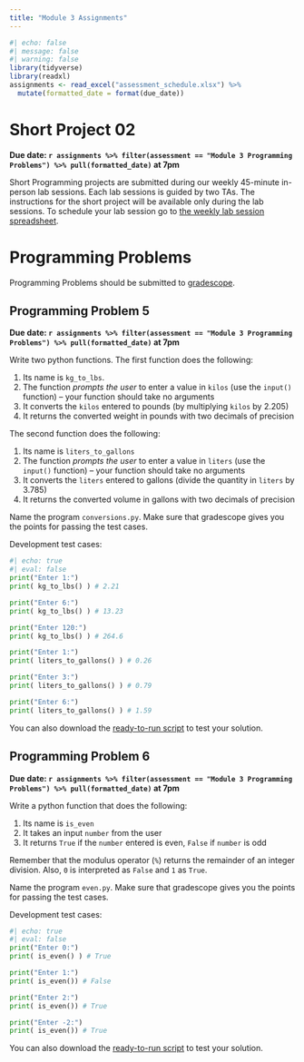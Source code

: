 ```yaml
---
title: "Module 3 Assignments"
---
```


```r
#| echo: false
#| message: false
#| warning: false
library(tidyverse)
library(readxl)
assignments <- read_excel("assessment_schedule.xlsx") %>% 
  mutate(formatted_date = format(due_date))
```


# Short Project 02

**Due date: `r assignments %>% filter(assessment == "Module 3 Programming Problems") %>% pull(formatted_date)` at 7pm**

Short Programming projects are submitted during our weekly 45-minute in-person lab sessions. Each lab sessions is guided by two TAs. The instructions for the short project will be available only during the lab sessions. To schedule your lab session go to [the weekly lab session spreadsheet](https://docs.google.com/spreadsheets/d/1mS3H-8GyLHb__rZaf9j66khmkncQgeqEXfyVk2l0sNo/edit?usp=sharing).

# Programming Problems

Programming Problems should be submitted to [gradescope](https://www.gradescope.com/courses/676322).

## Programming Problem 5

**Due date: `r assignments %>% filter(assessment == "Module 3 Programming Problems") %>% pull(formatted_date)` at 7pm**

Write two python functions. The first function does the following:

1.  Its name is `kg_to_lbs`.
2.  The function *prompts the user* to enter a value in `kilos` (use the `input()` function) -- your function should take no arguments
3.  It converts the `kilos` entered to pounds (by multiplying `kilos` by 2.205)
4.  It returns the converted weight in pounds with two decimals of precision

The second function does the following:

1.  Its name is `liters_to_gallons`
2.  The function *prompts the user* to enter a value in `liters` (use the `input()` function) -- your function should take no arguments
3.  It converts the `liters` entered to gallons (divide the quantity in `liters` by 3.785)
4.  It returns the converted volume in gallons with two decimals of precision

Name the program `conversions.py`. Make sure that gradescope gives you the points for passing the test cases.

Development test cases:

```python
#| echo: true
#| eval: false
print("Enter 1:")
print( kg_to_lbs() ) # 2.21 

print("Enter 6:")
print( kg_to_lbs() ) # 13.23

print("Enter 120:")
print( kg_to_lbs() ) # 264.6 

print("Enter 1:")
print( liters_to_gallons() ) # 0.26 

print("Enter 3:")
print( liters_to_gallons() ) # 0.79

print("Enter 6:")
print( liters_to_gallons() ) # 1.59 
```

You can also download the [ready-to-run script](test_scripts/test_conversions.py) to test your solution.

## Programming Problem 6

**Due date: `r assignments %>% filter(assessment == "Module 3 Programming Problems") %>% pull(formatted_date)` at 7pm**

Write a python function that does the following:

1.  Its name is `is_even`
2.  It takes an input `number` from the user
3.  It returns `True` if the `number` entered is even, `False` if `number` is odd

Remember that the modulus operator (`%`) returns the remainder of an integer division. Also, `0` is interpreted as `False` and `1` as `True`.

Name the program `even.py`. Make sure that gradescope gives you the points for passing the test cases.

Development test cases:

```python
#| echo: true
#| eval: false
print("Enter 0:")
print( is_even() ) # True 

print("Enter 1:")
print( is_even()) # False 

print("Enter 2:")
print( is_even()) # True 

print("Enter -2:")
print( is_even()) # True 
```

You can also download the [ready-to-run script](test_scripts/test_even.py) to test your solution.
